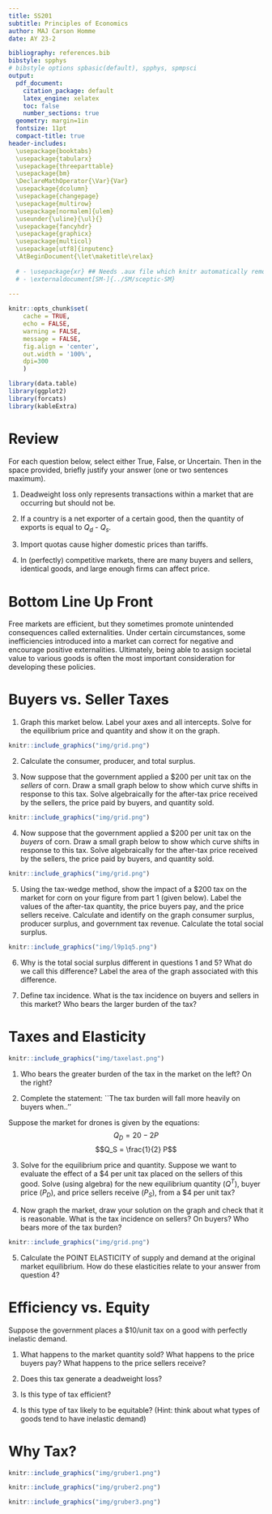 ```yaml
---
title: SS201
subtitle: Principles of Economics
author: MAJ Carson Homme
date: AY 23-2

bibliography: references.bib
bibstyle: spphys
# bibstyle options spbasic(default), spphys, spmpsci
output:
  pdf_document:
    citation_package: default
    latex_engine: xelatex
    toc: false
    number_sections: true
  geometry: margin=1in
  fontsize: 11pt
  compact-title: true
header-includes: 
  \usepackage{booktabs}
  \usepackage{tabularx}
  \usepackage{threeparttable}
  \usepackage{bm}
  \DeclareMathOperator{\Var}{Var}
  \usepackage{dcolumn}
  \usepackage{changepage}
  \usepackage{multirow}
  \usepackage[normalem]{ulem}
  \useunder{\uline}{\ul}{}
  \usepackage{fancyhdr}
  \usepackage{graphicx}
  \usepackage{multicol}
  \usepackage[utf8]{inputenc}
  \AtBeginDocument{\let\maketitle\relax}
  
  # - \usepackage{xr} ## Needs .aux file which knitr automatically removes
  # - \externaldocument[SM-]{../SM/sceptic-SM}
  
---
```


```r
knitr::opts_chunk$set(
	cache = TRUE, 
	echo = FALSE, 
	warning = FALSE,
	message = FALSE,
	fig.align = 'center',
	out.width = '100%',
	dpi=300
	)
```

```r
library(data.table)
library(ggplot2)
library(forcats)
library(kableExtra)
```


\fancyhf{}
\begin{center}
    \Large
    \textbf{
    \textit{SS201: Principles of Economics} \\ 
    AY 23-2 \\ 
    }
    Lesson 12: Externalities
\end{center}
\fancyfoot[C]{\thepage}

# Review {#sec:review}

For each question below, select either True, False, or Uncertain. Then in the space provided, briefly justify your answer (one or two sentences maximum).


\begin{center}
True \hspace{3cm} False \hspace{3cm} Uncertain
\end{center}

1. Deadweight loss only represents transactions within a market that are occurring but should not be.

  \vspace{3cm}

\begin{center}
True \hspace{3cm} False \hspace{3cm} Uncertain
\end{center}

2. If a country is a net exporter of a certain good, then the quantity of exports is equal to $Q_d$ - $Q_s$.

  \vspace{3cm}

\begin{center}
True \hspace{3cm} False \hspace{3cm} Uncertain
\end{center}

3. Import quotas cause higher domestic prices than tariffs.

  \vspace{3cm}

\begin{center}
True \hspace{3cm} False \hspace{3cm} Uncertain
\end{center}

4. In (perfectly) competitive markets, there are many buyers and sellers, identical goods, and large enough firms can affect price.

  \vspace{3cm}

\pagebreak

# Bottom Line Up Front {#sec:bluf}
Free markets are efficient, but they sometimes promote unintended consequences called externalities. Under certain circumstances, some inefficiencies introduced into a market can correct for negative and encourage positive externalities. Ultimately, being able to assign societal value to various goods is often the most important consideration for developing these policies.

# Buyers vs. Seller Taxes {#sec:bstax}

\hspace{0.5cm}  \begin{minipage}[t]{0.55\textwidth}
    \vspace{0pt}
Joseph Cooper is a former NASA pilot that now owns and operates a corn farm. He models the market for corn with the equations:
    
$$Q_D = 1300-P$$
$$Q_S = -300+P$$
\end{minipage}
\hfill
\begin{minipage}[t]{0.35\textwidth}
    \vspace{0pt}
    \centering
    \includegraphics[width=\linewidth]{img/interstellar.png}
\end{minipage}

\vspace{1cm}

1. Graph this market below. Label your axes and all intercepts. Solve for the equilibrium price and quantity and show it on the graph.

```r
knitr::include_graphics("img/grid.png")
```

2. Calculate the consumer, producer, and total surplus. \vspace{3cm}

3. Now suppose that the government applied a \$200 per unit tax on the *sellers* of corn. Draw a small graph below to show which curve shifts in response to this tax. Solve algebraically for the after-tax price received by the sellers, the price paid by buyers, and quantity sold.

```r
knitr::include_graphics("img/grid.png")
```

4. Now suppose that the government applied a \$200 per unit tax on the *buyers* of corn. Draw a small graph below to show which curve shifts in response to this tax. Solve algebraically for the after-tax price received by the sellers, the price paid by buyers, and quantity sold.

```r
knitr::include_graphics("img/grid.png")
```

\pagebreak

5. Using the tax-wedge method, show the impact of a $200 tax on the market for corn on your figure from part 1 (given below). Label the values of the after-tax quantity, the price buyers pay, and the price sellers receive. Calculate and identify on the graph consumer surplus, producer surplus, and government tax revenue. Calculate the total social surplus.

```r
knitr::include_graphics("img/l9p1q5.png")
```

\pagebreak

6. Why is the total social surplus different in questions 1 and 5? What do we call this difference? Label the area of the graph associated with this difference. \vspace{3cm}

7. Define tax incidence. What is the tax incidence on buyers and sellers in this market? Who bears the larger burden of the tax? \vspace{3cm}

\pagebreak

# Taxes and Elasticity {#sec:taxelast}

```r
knitr::include_graphics("img/taxelast.png")
```

1. Who bears the greater burden of the tax in the market on the left? On the right? \vspace{3cm}

2. Complete the statement: ``The tax burden will fall more heavily on buyers when..'' \vspace{3cm}

Suppose the market for drones is given by the equations:
$$Q_D = 20-2P$$
$$Q_S = \frac{1}{2} P$$

\hspace{1cm} 3. Solve for the equilibrium price and quantity. Suppose we want to evaluate the effect of a \$4 per unit tax placed on the sellers of this good.  Solve (using algebra) for the new equilibrium quantity ($Q^T$), buyer price ($P_D$), and price sellers receive ($P_S$), from a \$4 per unit tax? \vspace{3cm}

4. Now graph the market, draw your solution on the graph and check that it is reasonable. What is the tax incidence on sellers? On buyers? Who bears more of the tax burden?

```r
knitr::include_graphics("img/grid.png")
```

5. Calculate the POINT ELASTICITY of supply and demand at the original market equilibrium. How do these elasticities relate to your answer from question 4? \vspace{3cm}

\pagebreak

# Efficiency vs. Equity {#sec:equitvseffic}

Suppose the government places a $10/unit tax on a good with perfectly inelastic demand.

1. What happens to the market quantity sold? What happens to the price buyers pay? What happens to the price sellers receive? \vspace{3cm}

2. Does this tax generate a deadweight loss? \vspace{3cm}
 
3. Is this type of tax efficient? \vspace{3cm}

4. Is this type of tax likely to be equitable? (Hint: think about what types of goods tend to have inelastic demand) \vspace{3cm}

\pagebreak

# Why Tax? {#sec:whytax}

```r
knitr::include_graphics("img/gruber1.png")
```

```r
knitr::include_graphics("img/gruber2.png")
```

```r
knitr::include_graphics("img/gruber3.png")
```